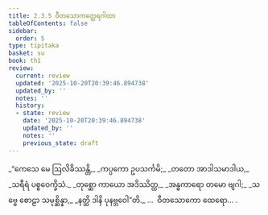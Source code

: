 ```yaml
---
title: 2.3.5 ဝီတသောကတ္ထေရဂါထာ
tableOfContents: false
sidebar:
  order: 5
type: tipitaka
basket: su
book: th1
review:
  current: review
  updated: '2025-10-20T20:39:46.894738'
  updated_by: ''
  notes: ''
  history:
  - state: review
    date: '2025-10-20T20:39:46.894738'
    updated_by: ''
    notes: ''
    previous_state: draft
---
```



<DynamicBreadcrumb />


<ReviewStatus review={frontmatter.review} showDetails={true} />

<HypothesisAnnotation frontmatter={frontmatter} />

<Division number="169" book="th1" e="ch" v="19" p="254">

<Paragraph number="350" type="verses" book="th1">
_“ကေသေ မေ ဩလိခိဿန္တိ,_  
_ကပ္ပကော ဥပသင်္ကမိ;_  
_တတော အာဒါသမာဒါယ,_  
_သရီရံ ပစ္စဝေက္ခိသံ._  

</Paragraph>

</Division>
<Division number="170" book="th1" e="ch" v="19" p="254">

<Paragraph number="351" type="verses" book="th1">
_တုစ္ဆော ကာယော အဒိဿိတ္ထ,_  
_အန္ဓကာရော တမော ဗျဂါ;_  
_သဗ္ဗေ စောဠာ သမုစ္ဆိန္နာ,_  
_နတ္ထိ ဒါနိ ပုနဗ္ဘဝေါ”တိ._  


</Paragraph>
</Division>

<Paragraph number="352" type="center" book="th1">
…  ဝီတသောကော ထေရော… .
</Paragraph>
